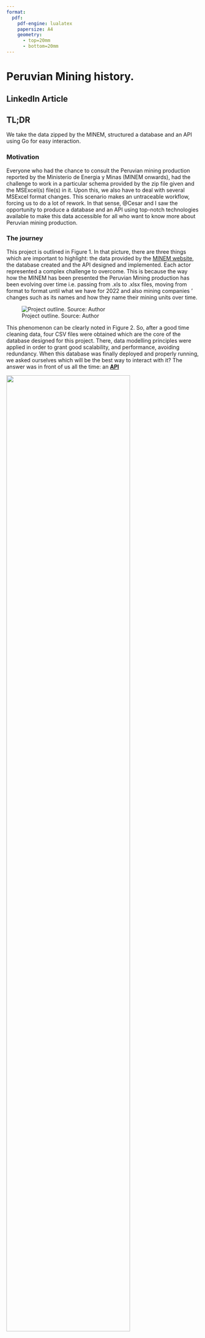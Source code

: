```yaml
---
format:
  pdf:
    pdf-engine: lualatex
    papersize: A4
    geometry:
      - top=20mm
      - bottom=20mm
---
```


# Peruvian Mining history. 
## LinkedIn Article

::: {.callout-note}
## TL;DR 

We take the data zipped by the MINEM, structured a database and an API using Go for easy interaction. 
:::

### Motivation 
Everyone who had the chance to consult the Peruvian mining production reported by the Ministerio de Energia y Minas (MINEM onwards), had the challenge to work in a particular schema provided by the zip file given and the MSExcel(s) file(s) in it. Upon this, we also have to deal with several MSExcel format changes. This scenario makes an untraceable workflow, forcing us to do a lot of rework. In that sense, @Cesar and I saw the opportunity to produce a database and an API using top-notch technologies available to make this data accessible for all who want to know more about Peruvian mining production.  

### The journey
This project is outlined in Figure 1. In that picture, there are three things which are important to highlight: the data provided by the [MINEM website](www.minem.gob.pe), the database created and the API designed and implemented. Each actor represented a complex challenge to overcome. This is because the way how the MINEM has been presented the Peruvian Mining production has been evolving over time i.e. passing from .xls to .xlsx files, moving from format to format until what we have for 2022 and also mining companies ' changes such as its names and how they name their mining units over time. 


![Project outline. Source: Author](../images/fig1.png)


This phenomenon can be clearly noted in Figure 2. So, after a good time cleaning data, four CSV files were obtained which are the core of the database designed for this project. There, data modelling principles were applied in order to grant good scalability, and performance, avoiding redundancy. When this database was finally deployed and properly running, we asked ourselves which will be the best way to interact with it? The answer was in front of us all the time: an **[API](https://en.wikipedia.org/wiki/API)** 


::: {#fig-project layout-ncol=3}
![](../images/fig2.png){width="80%"}

![](../images/fig3.png){width="80%"}

![](../images/fig4.png){width="80%"}

Distinct type of files available. Source: Author
:::


A glimpse of what we can obtain with this tool is shown in Figure 3. In summary, you can use a link with the format depicted and obtain the Peruvian copper production in the most efficient, clear and clean way possible. This development opens a huge amount of possibilities such as the interaction with tools like PowerBI or even MSExcel to perform sound analysis with this data for all who are interested in knowing a bit more about this topic. Undoubtedly, this development will push the limits of the final user's creativity. We are also pretty sure that you will enjoy using it and learning more about it.


::: {#fig-project layout-ncol=2 layout-valign="center"}
![](../images/fig6.png){width="80%"}

![](../images/fig7.png){width="80%"}

API and its result. Source: Author
:::


### Future Developments 
We have to be clear that what we have done so far is with the Peruvian copper mining production from 2003 to 2022. It means that there is a tonne to work to be done yet e.g. do the same thing with other relevant minerals such as gold, and silver, among others. On the other hand, we are currently looking for a server to locate this database and create an URL that could be used for everyone. Finally, a clever way to update data for the next periods must be discussed ASAP. In conclusion, we are open to suggestions, collaboration and why not? collaborate with the MINEM in order to share developments for the benefit of the Peruvian society.

### Conclusions
A new way to get access to Peruvian mining production has been developed. It was thinking for any mining professional, student or professor can use it and apply its knowledge. We are pretty aware that there is still a lot of work to be done, however, we want to share it looking for further ideas and comments on how to enhance it. 
Finally, we also know that other Peruvian ministries (e.g. MEF) have their own API for making this kind of request. Please, see this development as our contribution to the Peruvian mining industry and all the people who are involved in it.

PS. If want to have an idea of what we have used, Figure 4 can give you an idea. 

![Tools Used. Source: Author](../images/fig5.png)

## LinkedIn Post
Search for the mining Peruvian production is challenging. Whilst, this data is free and available for all, the level of complexity of this challenge will increase depending on the timeframe used for the research. This is mainly because of file formats used and how the data is presented (and changed) during the years. With this in mind, @Cesar and I decided to do something with that. Now, we are proud to share with you the version 0.1 of the first API integrally dedicated to the Peruvian mining production. Please, take a look at the following article. We are open to discussing this topic and, with that, achieve that change in the Peruvian Mining Industry that we want to see. 